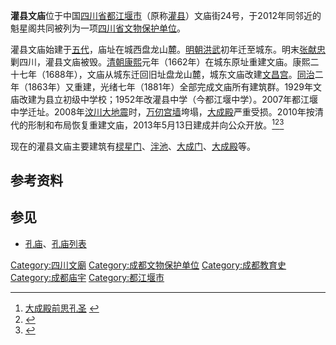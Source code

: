 {{coord|31|00|16|N|103|36|55|E|scale:10000|display=title}}
{{msg:四川省文物保護單位
|名稱 = 文廟及魁星閣
|編號 = 92 
|圖片 = [[File:Guan_County_Temple_of_Confucius.jpg|220px]]
|級別 = S8
|分類 = 
|時代 = 
|地点 = 成都市都江堰市
|坐標 =
|登錄 = 2012年7月16日
}}
'''灌县文庙'''位于中国[[四川省|四川省]][[都江堰市|都江堰市]]（原称[[灌县|灌县]]）文庙街24号，于2012年同邻近的魁星阁共同被列为一项[[四川省文物保护单位|四川省文物保护单位]]。

灌县文庙始建于[[五代|五代]]，庙址在城西盘龙山麓。[[明朝|明朝]][[洪武|洪武]]初年迁至城东。明末[[张献忠|张献忠]]剿四川，灌县文庙被毁。[[清朝|清朝]][[康熙|康熙]]元年（1662年）在城东原址重建文庙。康熙二十七年（1688年），文庙从城东迁回旧址盘龙山麓，城东文庙改建[[文昌宫|文昌宫]]。[[同治|同治]]二年（1863年）又重建，光绪七年（1881年）全部完成文庙所有建筑群。1929年文庙改建为县立初级中学校；1952年改灌县中学（今都江堰中学）。2007年都江堰中学迁址。2008年[[汶川大地震|汶川大地震]]时，[[万仞宫墙|万仞宫墙]]垮塌，[[大成殿|大成殿]]严重受损。2010年按清代的形制和布局恢复重建文庙，2013年5月13日建成并向公众开放。<ref>[http://zx.djy.gov.cn/article.php?content=49371 大成殿前思孔圣] {{webarchive|url=https://web.archive.org/web/20141129103022/http://zx.djy.gov.cn/article.php?content=49371 |date=2014-11-29 }}</ref><ref>{{Cite web |url=http://cd.qq.com/a/20130510/000399.htm |title=灌县古城文庙开园 传统国学文化引人瞩目 |accessdate=2013-07-11 |archive-date=2014-11-29 |archive-url=https://web.archive.org/web/20141129110744/http://cd.qq.com/a/20130510/000399.htm |dead-url=no }}</ref><ref>{{Cite web |url=http://news.beiww.com/2008/0423/article_16779.html |title=西南唯一 始建五代的文庙藏身都江堰中学 |access-date=2013-07-11 |archive-date=2016-03-04 |archive-url=https://web.archive.org/web/20160304125731/http://news.beiww.com/2008/0423/article_16779.html |dead-url=yes }}</ref>

现在的灌县文庙主要建筑有[[棂星门|棂星门]]、[[泮池|泮池]]、[[大成门|大成门]]、[[大成殿|大成殿]]等。

==参考资料==

{{Reflist|2}}

==参见==
* [[孔庙|孔庙]]、[[孔庙列表|孔庙列表]]

{{成都市境内的四川省文物保护单位}}
[[Category:四川文廟|Category:四川文廟]]
[[Category:成都文物保护单位|Category:成都文物保护单位]]
[[Category:成都教育史|Category:成都教育史]]
[[Category:成都庙宇|Category:成都庙宇]]
[[Category:都江堰市|Category:都江堰市]]